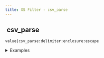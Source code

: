 ```yaml
---
title: XS Filter - csv_parse
---
```


## <img src="../assets/docuBadge (11).png" alt="" data-size="line"> csv\_parse <a href="#xs-csv_parse" id="xs-csv_parse"></a>

`value|csv_parse:delimiter:enclosure:escape`

<details>

<summary>Examples</summary>

```javascript
"name,age\nJohn,30"|csv_parse:",":'"':'"'    // Returns [{"name":"John","age":"30"}]
```

</details>
